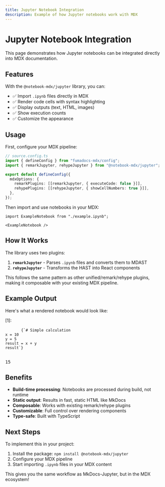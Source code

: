 ```yaml
---
title: Jupyter Notebook Integration
description: Example of how Jupyter notebooks work with MDX
---
```


# Jupyter Notebook Integration

This page demonstrates how Jupyter notebooks can be integrated directly into MDX documentation.

## Features

With the `@notebook-mdx/jupyter` library, you can:

- ✅ Import `.ipynb` files directly in MDX
- ✅ Render code cells with syntax highlighting
- ✅ Display outputs (text, HTML, images)
- ✅ Show execution counts
- ✅ Customize the appearance

## Usage

First, configure your MDX pipeline:

```typescript
// source.config.ts
import { defineConfig } from "fumadocs-mdx/config";
import { remarkJupyter, rehypeJupyter } from "@notebook-mdx/jupyter";

export default defineConfig({
  mdxOptions: {
    remarkPlugins: [[remarkJupyter, { executeCode: false }]],
    rehypePlugins: [[rehypeJupyter, { showCellNumbers: true }]],
  },
});
```

Then import and use notebooks in your MDX:

```mdx
import ExampleNotebook from "./example.ipynb";

<ExampleNotebook />
```

## How It Works

The library uses two plugins:

1. **`remarkJupyter`** - Parses `.ipynb` files and converts them to MDAST
2. **`rehypeJupyter`** - Transforms the HAST into React components

This follows the same pattern as other unified/remark/rehype plugins, making it composable with your existing MDX pipeline.

## Example Output

Here's what a rendered notebook would look like:

<div className="notebook-code-cell">
  <div className="notebook-code-input">
    <div className="notebook-execution-count">[1]:</div>
    <pre className="notebook-code">
      <code>{`# Simple calculation
x = 10
y = 5
result = x + y
result`}</code>
    </pre>
  </div>
  <div className="notebook-outputs">
    <div className="notebook-output-text">
      <pre>15</pre>
    </div>
  </div>
</div>

## Benefits

- **Build-time processing**: Notebooks are processed during build, not runtime
- **Static output**: Results in fast, static HTML like MkDocs
- **Composable**: Works with existing remark/rehype plugins
- **Customizable**: Full control over rendering components
- **Type-safe**: Built with TypeScript

## Next Steps

To implement this in your project:

1. Install the package: `npm install @notebook-mdx/jupyter`
2. Configure your MDX pipeline
3. Start importing `.ipynb` files in your MDX content

This gives you the same workflow as MkDocs-Jupyter, but in the MDX ecosystem!
